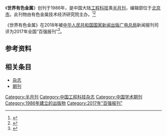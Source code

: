 {{Infobox journal
| title         = 世界有色金属
| former_name   =
| frequency     = 半月刊
| country       = [[中国大陆|中国大陆]]
| publisher     = 有色金属技术经济研究院
| language = 
| native_title = 
| abbreviation = N/A
| discipline    = 工程科技
| impact        = 
| history =1986年起至今
| ISSN = 1002-5065
| CN            = CN11-2472/TF
| website       = 
}}
《'''世界有色金属'''》创刊于1986年，是中国大陆[[工程科技|工程科技]]类[[杂志#出版|半月刊]]，编辑部位于[[北京市|北京市]]。此刊物由有色金属技术经济研究院主办。<ref name="知网1">{{Cite web|title=世界有色金属|url=https://navi.cnki.net/knavi/JournalDetail?pcode=CJFD&pykm=COLO|accessdate=2021-02-02|work=navi.cnki.net|publisher=[[中国知网|中国知网]]|archive-date=2020-04-14|archive-url=https://web.archive.org/web/20200414034913/http://navi.cnki.net/KNavi/JournalDetail?pcode=CJFD&pykm=COLO}}</ref><ref name="维普1">{{Cite web|title=世界有色金属 - 维普中文期刊|url=http://www.cqvip.com/qikan/Detail.aspx?gch=95073X|accessdate=2021-02-02|author=|date=|format=|publisher=[[维普|维普]]|language=|archive-date=2020-10-25|archive-url=https://web.archive.org/web/20201025044541/http://cqvip.com/qikan/Detail.aspx?gch=95073X}}</ref>

《世界有色金属》在2018年被[[中华人民共和国国家新闻出版广电总局|中华人民共和国国家新闻出版广电总局]]新闻报刊司评为2017年全国“百强报刊”<ref>{{Cite web|title=2017年全国“百强报刊”推荐名单开始公示|url=http://www.ce.cn/culture/gd/201801/16/t20180116_27756145.shtml|accessdate=2021-02-10|author=赵新乐（中国新闻出版广电报）|date=2018-01-16|format=|work=www.ce.cn|publisher=[[中国经济网|中国经济网]]|language=|archive-date=2020-11-05|archive-url=https://web.archive.org/web/20201105014543/http://www.ce.cn/culture/gd/201801/16/t20180116_27756145.shtml|dead-url=no}}</ref>。
== 参考资料 ==
{{reflist|2}}

== 相关条目 ==

* [[杂志|杂志]]
* [[期刊|期刊]]

{{pub-stub}}
{{全国百强报刊|2017}}

[[Category:半月刊|Category:半月刊]]
[[Category:中国工程科技杂志|Category:中国工程科技杂志]]
[[Category:中国学术期刊|Category:中国学术期刊]]
[[Category:1986年建立的出版物|Category:1986年建立的出版物]]
[[Category:2017年“百强报刊”|Category:2017年“百强报刊”]]